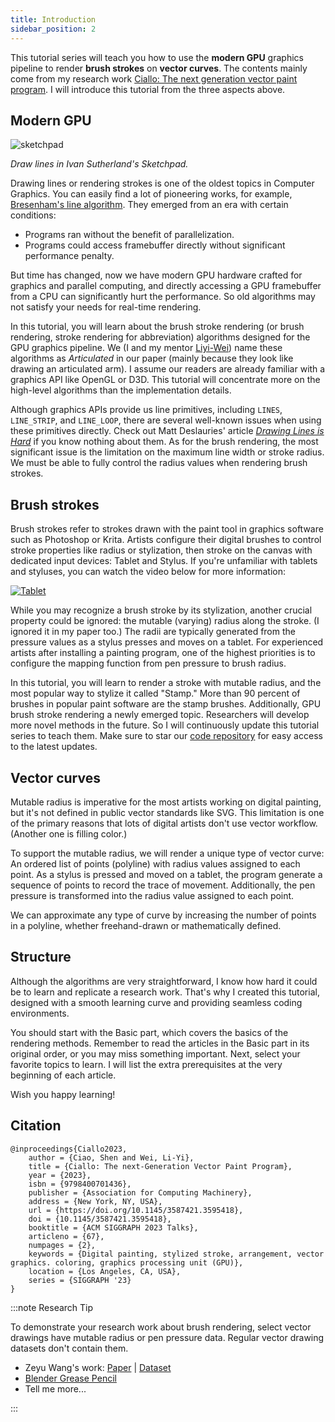 ```yaml
---
title: Introduction
sidebar_position: 2
---
```


This tutorial series will teach you how to use the **modern GPU** graphics pipeline to render **brush strokes** on **vector curves**.
The contents mainly come from my research work [Ciallo: The next generation vector paint program][Ciallo].
I will introduce this tutorial from the three aspects above.

## Modern GPU

![sketchpad](./sketchpad.gif)

_Draw lines in Ivan Sutherland's Sketchpad._

Drawing lines or rendering strokes is one of the oldest topics in Computer Graphics.
You can easily find a lot of pioneering works, for example, [Bresenham's line algorithm](https://en.wikipedia.org/wiki/Bresenham%27s_line_algorithm).
They emerged from an era with certain conditions:

- Programs ran without the benefit of parallelization.
- Programs could access framebuffer directly without significant performance penalty.

But time has changed, now we have modern GPU hardware crafted for graphics and parallel computing,
and directly accessing a GPU framebuffer from a CPU can significantly hurt the performance.
So old algorithms may not satisfy your needs for real-time rendering.

In this tutorial, you will learn about the brush stroke rendering (or brush rendering, stroke rendering for abbreviation)
algorithms designed for the GPU graphics pipeline.
We (I and my mentor [Liyi-Wei](https://www.liyiwei.org/)) name these algorithms as _Articulated_ in our paper (mainly because they look like drawing an articulated arm).
I assume our readers are already familiar with a graphics API like OpenGL or D3D.
This tutorial will concentrate more on the high-level algorithms than the implementation details.

Although graphics APIs provide us line primitives, including `LINES`, `LINE_STRIP`, and `LINE_LOOP`,
there are several well-known issues when using these primitives directly.
Check out Matt Deslauries' article [_Drawing Lines is Hard_](https://mattdesl.svbtle.com/drawing-lines-is-hard#line-primitives_1) if you know nothing about them.
As for the brush rendering, the most significant issue is the limitation on the maximum line width or stroke radius.
We must be able to fully control the radius values when rendering brush strokes.

## Brush strokes

Brush strokes refer to strokes drawn with the paint tool in graphics software such as Photoshop or Krita.
Artists configure their digital brushes to control stroke properties like radius or stylization,
then stroke on the canvas with dedicated input devices: Tablet and Stylus.
If you're unfamiliar with tablets and styluses, you can watch the video below for more information:

[![Tablet](https://img.youtube.com/vi/83BRMfjJXIk/maxresdefault.jpg)](https://www.youtube.com/watch?app=desktop&v=83BRMfjJXIk)

While you may recognize a brush stroke by its stylization, another crucial property could be ignored: the mutable (varying) radius along the stroke.
(I ignored it in my paper too.)
The radii are typically generated from the pressure values as a stylus presses and moves on a tablet.
For experienced artists after installing a painting program, one of the highest priorities is to configure the mapping function from pen pressure to brush radius.

In this tutorial, you will learn to render a stroke with mutable radius, and the most popular way to stylize it called "Stamp."
More than 90 percent of brushes in popular paint software are the stamp brushes.
Additionally, GPU brush stroke rendering a newly emerged topic.
Researchers will develop more novel methods in the future.
So I will continuously update this tutorial series to teach them.
Make sure to star our [code repository] for easy access to the latest updates.

## Vector curves

Mutable radius is imperative for the most artists working on digital painting,
but it's not defined in public vector standards like SVG.
This limitation is one of the primary reasons that lots of digital artists don't use vector workflow.
(Another one is filling color.)

To support the mutable radius, we will render a unique type of vector curve:
An ordered list of points (polyline) with radius values assigned to each point.
As a stylus is pressed and moved on a tablet, the program generate a sequence of points to record the trace of movement.
Additionally, the pen pressure is transformed into the radius value assigned to each point.

We can approximate any type of curve by increasing the number of points in a polyline, whether freehand-drawn or mathematically defined.

## Structure

Although the algorithms are very straightforward, I know how hard it could be to learn and replicate a research work.
That's why I created this tutorial, designed with a smooth learning curve and providing seamless coding environments.

You should start with the Basic part, which covers the basics of the rendering methods.
Remember to read the articles in the Basic part in its original order, or you may miss something important.
Next, select your favorite topics to learn.
I will list the extra prerequisites at the very beginning of each article.

Wish you happy learning!

## Citation

```
@inproceedings{Ciallo2023,
    author = {Ciao, Shen and Wei, Li-Yi},
    title = {Ciallo: The next-Generation Vector Paint Program},
    year = {2023},
    isbn = {9798400701436},
    publisher = {Association for Computing Machinery},
    address = {New York, NY, USA},
    url = {https://doi.org/10.1145/3587421.3595418},
    doi = {10.1145/3587421.3595418},
    booktitle = {ACM SIGGRAPH 2023 Talks},
    articleno = {67},
    numpages = {2},
    keywords = {Digital painting, stylized stroke, arrangement, vector graphics. coloring, graphics processing unit (GPU)},
    location = {Los Angeles, CA, USA},
    series = {SIGGRAPH '23}
}
```

:::note Research Tip

To demonstrate your research work about brush rendering, select vector drawings have mutable radius or pen pressure data.
Regular vector drawing datasets don't contain them.

- Zeyu Wang's work: [Paper](https://dl.acm.org/doi/10.1145/3450626.3459819) | [Dataset](https://github.com/zachzeyuwang/tracing-vs-freehand)
- [Blender Grease Pencil](https://cloud.blender.org/p/gallery/5b642e25bf419c1042056fc6)
- Tell me more...

:::

[code repository]: https://github.com/ShenCiao/BrushStrokeTutorial
[Ciallo]: https://github.com/ShenCiao/Ciallo
